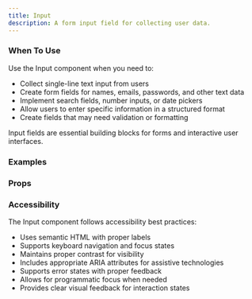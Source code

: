 ```yaml
---
title: Input
description: A form input field for collecting user data.
---
```


### When To Use

Use the Input component when you need to:

- Collect single-line text input from users
- Create form fields for names, emails, passwords, and other text data
- Implement search fields, number inputs, or date pickers
- Allow users to enter specific information in a structured format
- Create fields that may need validation or formatting

Input fields are essential building blocks for forms and interactive user interfaces.

### Examples
<Preview
  lang="jsx"
  file="/input/__demo__/basic"
  title="Basic"
/>

<Preview
  lang="jsx"
  file="/input/__demo__/with-label"
  title="With Label"
/>

<Preview
  lang="jsx"
  file="/input/__demo__/disabled"
  title="Disabled"
/>

<Preview
  lang="jsx"
  file="/input/__demo__/with-button"
  title="With Button"
/>

<Preview
  lang="jsx"
  file="/input/__demo__/with-validation"
  title="With Validation"
/>

### Props
<AutoTypeTable path="./components/ui/input.tsx" name="Input" />

### Accessibility

The Input component follows accessibility best practices:

- Uses semantic HTML with proper labels
- Supports keyboard navigation and focus states
- Maintains proper contrast for visibility
- Includes appropriate ARIA attributes for assistive technologies
- Supports error states with proper feedback
- Allows for programmatic focus when needed
- Provides clear visual feedback for interaction states